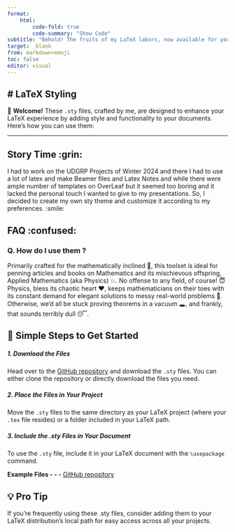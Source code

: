 ```yaml
---
format: 
    html:
        code-fold: true
        code-summary: "Show Code"
subtitle: "Behold! The fruits of my LaTeX labors, now available for your (hopefully appreciative) use."
target: _blank
from: markdown+emoji
toc: false
editor: visual
---
```

:::{.content-container .fade-in}

# LaTeX Styling {.unnumbered}
---

🎉 **Welcome!** These `.sty` files, crafted by me, are designed to enhance your LaTeX experience by adding style and functionality to your documents. Here’s how you can use them:  

---


## Story Time :grin:

I had to work on the UDGRP Projects of Winter 2024 and there I had to use a lot of latex and make Beamer files and Latex Notes and while there were ample number of templates on OverLeaf but it seemed too boring and it lacked the personal touch I wanted to give to my presentations. So, I decided to create my own sty theme and customize it according to my preferences. :smile:

## FAQ :confused:

### Q. How do I use them ?

Primarily crafted for the mathematically inclined 🧠, this toolset is ideal for penning articles and books on Mathematics and its mischievous offspring, Applied Mathematics (aka Physics) 💥. No offense to any field, of course! 😇 Physics, bless its chaotic heart ❤️, keeps mathematicians on their toes with its constant demand for elegant solutions to messy real-world problems 🤯. Otherwise, we'd all be stuck proving theorems in a vacuum 🕳️, and frankly, that sounds terribly dull 😴.

:::{.callout-note collapse="true"} 
# 🚀 Simple Steps to Get Started

##### 1. *Download the Files*
Head over to the [GitHub repository](https://github.com/SubhojitMaji/My-Creations/tree/main/subhosty) and download the `.sty` files. You can either clone the repository or directly download the files you need.  


##### 2. *Place the Files in Your Project*
Move the `.sty` files to the same directory as your LaTeX project (where your `.tex` file resides) or a folder included in your LaTeX path.  


##### 3. *Include the .sty Files in Your Document*  
To use the `.sty` file, include it in your LaTeX document with the `\usepackage` command. 

**Example Files - - -** [GitHub repository](https://github.com/SubhojitMaji/My-Creations/tree/main/subhosty)
:::

:::{.callout-tip collapse="true"}
# 💡 Pro Tip

If you’re frequently using these .sty files, consider adding them to your LaTeX distribution’s local path for easy access across all your projects.
:::

:::
